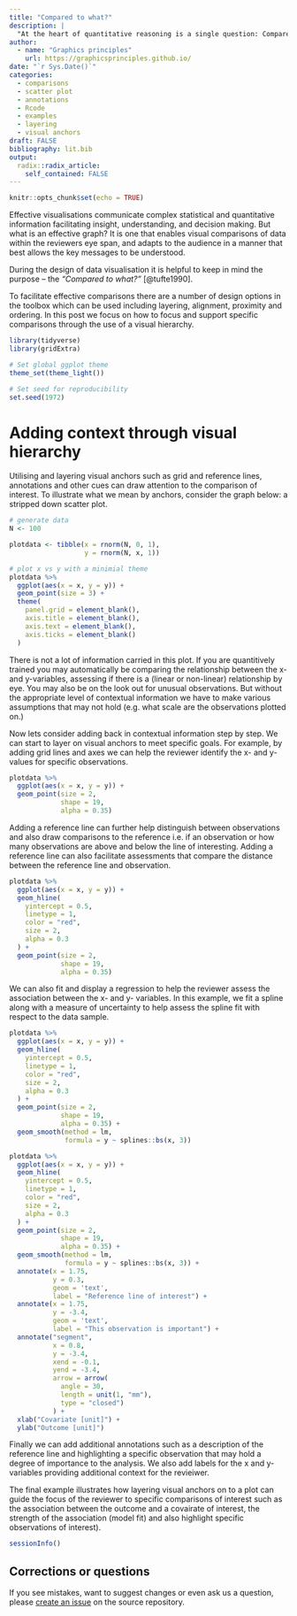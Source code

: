 ```yaml
---
title: "Compared to what?"
description: |
  "At the heart of quantitative reasoning is a single question: Compared to what?" - Edward Tufte
author:
  - name: "Graphics principles"
    url: https://graphicsprinciples.github.io/
date: "`r Sys.Date()`"
categories:
  - comparisons
  - scatter plot
  - annotations
  - Rcode
  - examples
  - layering
  - visual anchors
draft: FALSE
bibliography: lit.bib
output:
  radix::radix_article:
    self_contained: FALSE
---
```


```r
knitr::opts_chunk$set(echo = TRUE)
```


Effective visualisations communicate complex statistical and quantitative information facilitating insight, understanding, and decision making. But what is an effective graph? It is one that enables visual comparisons of data within the reviewers eye span, and adapts to the audience in a manner that best allows the key messages to be understood. 

During the design of data visualisation it is helpful to keep in mind the purpose – the *"Compared to what?"* [@tufte1990].

To facilitate effective comparisons there are a number of design options in the toolbox which can be used including layering, alignment, proximity and ordering. In this post we focus on how to focus and support specific comparisons through the use of a visual hierarchy. 

```r
library(tidyverse)
library(gridExtra)

# Set global ggplot theme
theme_set(theme_light())

# Set seed for reproducibility 
set.seed(1972)
```



# Adding context through visual hierarchy 

Utilising and layering visual anchors such as grid and reference lines, annotations and other cues can draw attention to the comparison of interest. To illustrate what we mean by anchors, consider the graph below: a stripped down scatter plot. 

```r

# generate data
N <- 100

plotdata <- tibble(x = rnorm(N, 0, 1),
                   y = rnorm(N, x, 1))

# plot x vs y with a minimial theme
plotdata %>%
  ggplot(aes(x = x, y = y)) +
  geom_point(size = 3) +
  theme(
    panel.grid = element_blank(),
    axis.title = element_blank(),
    axis.text = element_blank(),
    axis.ticks = element_blank()
  )
```

There is not a lot of information carried in this plot. If you are quantitively trained you may automatically be comparing the relationship between the x- and y-variables, assessing if there is a (linear or non-linear) relationship by eye. You may also be on the look out for unusual observations. But without the appropriate level of contextual information we have to make various assumptions that may not hold (e.g. what scale are the observations plotted on.)

Now lets consider adding back in contextual information step by step. We can start to layer on visual anchors to meet specific goals. For example, by adding grid lines and axes we can help the reviewer identify the x- and y-values for specific observations. 

```r

plotdata %>%
  ggplot(aes(x = x, y = y)) +
  geom_point(size = 2,
             shape = 19,
             alpha = 0.35)

```

Adding a reference line can further help distinguish between observations and also draw comparisons to the reference i.e. if an observation or how many observations are above and below the line of interesting. Adding a reference line can also facilitate assessments that compare the distance between the reference line and observation. 

```r

plotdata %>%
  ggplot(aes(x = x, y = y)) +
  geom_hline(
    yintercept = 0.5,
    linetype = 1,
    color = "red",
    size = 2,
    alpha = 0.3
  ) +
  geom_point(size = 2,
             shape = 19,
             alpha = 0.35)

```

We can also fit and display a regression to help the reviewer assess the association between the x- and y- variables. In this example, we fit a spline along with a measure of uncertainty to help assess the spline fit with respect to the data sample. 

```r

plotdata %>%
  ggplot(aes(x = x, y = y)) +
  geom_hline(
    yintercept = 0.5,
    linetype = 1,
    color = "red",
    size = 2,
    alpha = 0.3
  ) +
  geom_point(size = 2,
             shape = 19,
             alpha = 0.35) +
  geom_smooth(method = lm, 
              formula = y ~ splines::bs(x, 3)) 
```



```r

plotdata %>%
  ggplot(aes(x = x, y = y)) +
  geom_hline(
    yintercept = 0.5,
    linetype = 1,
    color = "red",
    size = 2,
    alpha = 0.3
  ) +
  geom_point(size = 2,
             shape = 19,
             alpha = 0.35) +
  geom_smooth(method = lm, 
              formula = y ~ splines::bs(x, 3)) +
  annotate(x = 1.75,
           y = 0.3,
           geom = 'text',
           label = "Reference line of interest") +
  annotate(x = 1.75,
           y = -3.4,
           geom = 'text',
           label = "This observation is important") +
  annotate("segment",
           x = 0.8,
           y = -3.4,
           xend = -0.1,
           yend = -3.4,
           arrow = arrow(
             angle = 30,
             length = unit(1, "mm"),
             type = "closed")
           ) +
  xlab("Covariate [unit]") +
  ylab("Outcome [unit]")

```

Finally we can add additional annotations such as a description of the reference line and highlighting a specific observation that may hold a degree of importance to the analysis. We also add labels for the x and y- variables providing additional context for the revieiwer.

The final example illustrates how layering visual anchors on to a plot can guide the focus of the reviewer to specific comparisons of interest such as the association between the outcome and a covairate of interest, the strength of the association (model fit) and also highlight specific observations of interest). 

```r
sessionInfo()
```


## Corrections or questions {.appendix}

If you see mistakes, want to suggest changes or even ask us a question, please [create an issue](https://github.com/GraphicsPrinciples/gallery/issues) on the source repository.
